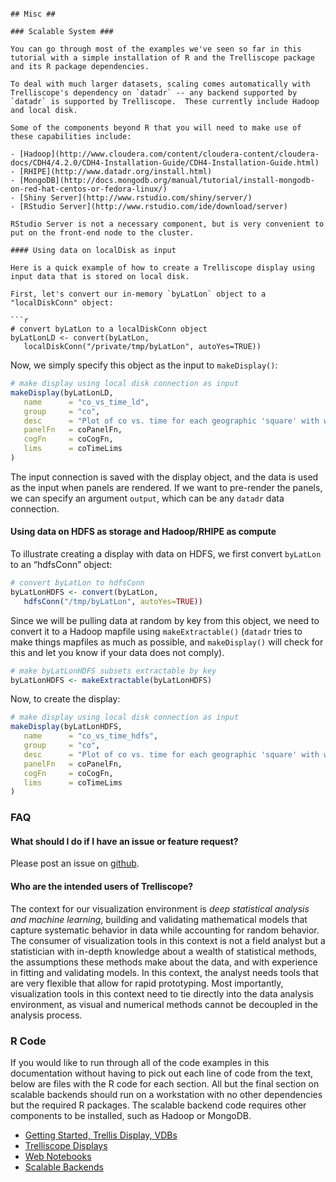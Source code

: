 ```

## Misc ##

### Scalable System ###

You can go through most of the examples we've seen so far in this tutorial with a simple installation of R and the Trelliscope package and its R package dependencies.  

To deal with much larger datasets, scaling comes automatically with Trelliscope's dependency on `datadr` -- any backend supported by `datadr` is supported by Trelliscope.  These currently include Hadoop and local disk.

Some of the components beyond R that you will need to make use of these capabilities include:

- [Hadoop](http://www.cloudera.com/content/cloudera-content/cloudera-docs/CDH4/4.2.0/CDH4-Installation-Guide/CDH4-Installation-Guide.html)
- [RHIPE](http://www.datadr.org/install.html)
- [MongoDB](http://docs.mongodb.org/manual/tutorial/install-mongodb-on-red-hat-centos-or-fedora-linux/)
- [Shiny Server](http://www.rstudio.com/shiny/server/)
- [RStudio Server](http://www.rstudio.com/ide/download/server)

RStudio Server is not a necessary component, but is very convenient to put on the front-end node to the cluster.

#### Using data on localDisk as input

Here is a quick example of how to create a Trelliscope display using input data that is stored on local disk.

First, let's convert our in-memory `byLatLon` object to a "localDiskConn" object:

```r
# convert byLatLon to a localDiskConn object
byLatLonLD <- convert(byLatLon, 
   localDiskConn("/private/tmp/byLatLon", autoYes=TRUE))
```

Now, we simply specify this object as the input to `makeDisplay()`:

```r
# make display using local disk connection as input
makeDisplay(byLatLonLD,
   name      = "co_vs_time_ld",
   group     = "co",
   desc      = "Plot of co vs. time for each geographic 'square' with with fitted line, illustrating the use of 'same' axis limits and a cognostics function, with the data source being a local disk connection",
   panelFn   = coPanelFn,
   cogFn     = coCogFn,
   lims      = coTimeLims
)
```

The input connection is saved with the display object, and the data is used as the input when panels are rendered.  If we want to pre-render the panels, we can specify an argument `output`, which can be any `datadr` data connection.

#### Using data on HDFS as storage and Hadoop/RHIPE as compute

To illustrate creating a display with data on HDFS, we first convert `byLatLon` to an "hdfsConn" object:

```r
# convert byLatLon to hdfsConn
byLatLonHDFS <- convert(byLatLon, 
   hdfsConn("/tmp/byLatLon", autoYes=TRUE))
```

Since we will be pulling data at random by key from this object, we need to convert it to a Hadoop mapfile using `makeExtractable()` (`datadr` tries to make things mapfiles as much as possible, and `makeDisplay()` will check for this and let you know if your data does not comply).  

```r
# make byLatLonHDFS subsets extractable by key
byLatLonHDFS <- makeExtractable(byLatLonHDFS)
```

Now, to create the display:

```r
# make display using local disk connection as input
makeDisplay(byLatLonHDFS,
   name      = "co_vs_time_hdfs",
   group     = "co",
   desc      = "Plot of co vs. time for each geographic 'square' with with fitted line, illustrating the use of 'same' axis limits and a cognostics function, with the data source being a HDFS connection",
   panelFn   = coPanelFn,
   cogFn     = coCogFn,
   lims      = coTimeLims
)
```


### FAQ ###

#### What should I do if I have an issue or feature request?

Please post an issue on [github](https://github.com/hafen/trelliscope/issues).

#### Who are the intended users of Trelliscope?

The context for our visualization environment is *deep statistical analysis and machine learning*, building and validating mathematical models that capture systematic behavior in data while accounting for random behavior.  The consumer of visualization tools in this context is not a field analyst but a statistician with in-depth knowledge about a wealth of statistical methods, the assumptions these methods make about the data, and with experience in fitting and validating models.  In this context, the analyst needs tools that are very flexible that allow for rapid prototyping.  Most importantly, visualization tools in this context need to tie directly into the data analysis environment, as visual and numerical methods cannot be decoupled in the analysis process.

### R Code ###

If you would like to run through all of the code examples in this documentation without having to pick out each line of code from the text, below are files with the R code for each section.  All but the final section on scalable backends should run on a workstation with no other dependencies but the required R packages.  The scalable backend code requires other components to be installed, such as Hadoop or MongoDB.

- [Getting Started, Trellis Display, VDBs](code/1intro.R)
- [Trelliscope Displays](code/2displays.R)
- [Web Notebooks](code/4webnotebook.R)
- [Scalable Backends](code/5misc.R)

